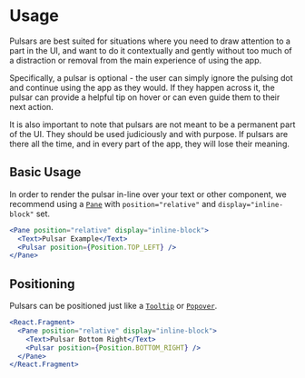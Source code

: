 # Usage

Pulsars are best suited for situations where you need to draw attention to a part in the UI, and want to do it contextually and gently without too much of a distraction or removal from the main experience of using the app.

Specifically, a pulsar is optional - the user can simply ignore the pulsing dot and continue using the app as they would. If they happen across it, the pulsar can provide a helpful tip on hover or can even guide them to their next action.

It is also important to note that pulsars are not meant to be a permanent part of the UI. They should be used judiciously and with purpose. If pulsars are there all the time, and in every part of the app, they will lose their meaning.

## Basic Usage

In order to render the pulsar in-line over your text or other component, we recommend using a [`Pane`](/foundations/layers#pane_component) with `position="relative"` and `display="inline-block"` set.

```jsx
<Pane position="relative" display="inline-block">
  <Text>Pulsar Example</Text>
  <Pulsar position={Position.TOP_LEFT} />
</Pane>
```

## Positioning

Pulsars can be positioned just like a [`Tooltip`](/components/tooltip) or [`Popover`](/components/popover).

```jsx
<React.Fragment>
  <Pane position="relative" display="inline-block">
    <Text>Pulsar Bottom Right</Text>
    <Pulsar position={Position.BOTTOM_RIGHT} />
  </Pane>
</React.Fragment>
```
